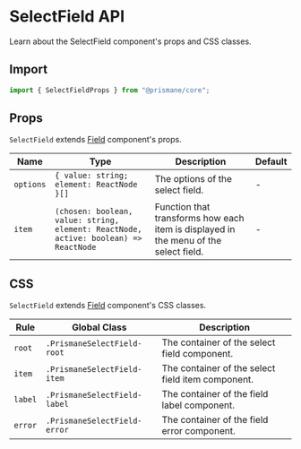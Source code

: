 # SelectField API

Learn about the SelectField component's props and CSS classes.

## Import

```js
import { SelectFieldProps } from "@prismane/core";
```

## Props

`SelectField` extends [Field](/docs/components-api/field-api) component's props.

| Name      | Type                                                                                 | Description                                                                          | Default |
| --------- | ------------------------------------------------------------------------------------ | ------------------------------------------------------------------------------------ | ------- |
| `options` | `{ value: string; element: ReactNode }[]`                                            | The options of the select field.                                                     | -       |
| `item`    | `(chosen: boolean, value: string, element: ReactNode, active: boolean) => ReactNode` | Function that transforms how each item is displayed in the menu of the select field. | -       |

## CSS

`SelectField` extends [Field](/docs/components-api/field-api) component's CSS classes.

| Rule    | Global Class                 | Description                                       |
| ------- | ---------------------------- | ------------------------------------------------- |
| `root`  | `.PrismaneSelectField-root`  | The container of the select field component.      |
| `item`  | `.PrismaneSelectField-item`  | The container of the select field item component. |
| `label` | `.PrismaneSelectField-label` | The container of the field label component.       |
| `error` | `.PrismaneSelectField-error` | The container of the field error component.       |
